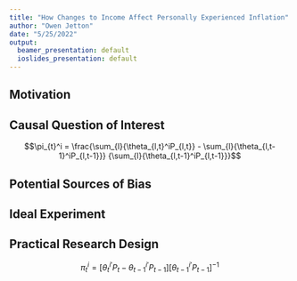 ```yaml
---
title: "How Changes to Income Affect Personally Experienced Inflation"
author: "Owen Jetton"
date: "5/25/2022"
output:
  beamer_presentation: default
  ioslides_presentation: default
---
```


## Motivation


## Causal Question of Interest



$$\pi_{t}^i = \frac{\sum_{l}{\theta_{l,t}^iP_{l,t}} - \sum_{l}{\theta_{l,t-1}^iP_{l,t-1}}} {\sum_{l}{\theta_{l,t-1}^iP_{l,t-1}}}$$


## Potential Sources of Bias


## Ideal Experiment


## Practical Research Design





$$\pi_{t}^i = [\theta_{t}^{i\prime}P_{t} - \theta_{t-1}^{i\prime}P_{t-1}] [\theta_{t-1}^{i\prime}P_{t-1}]^{-1}$$


